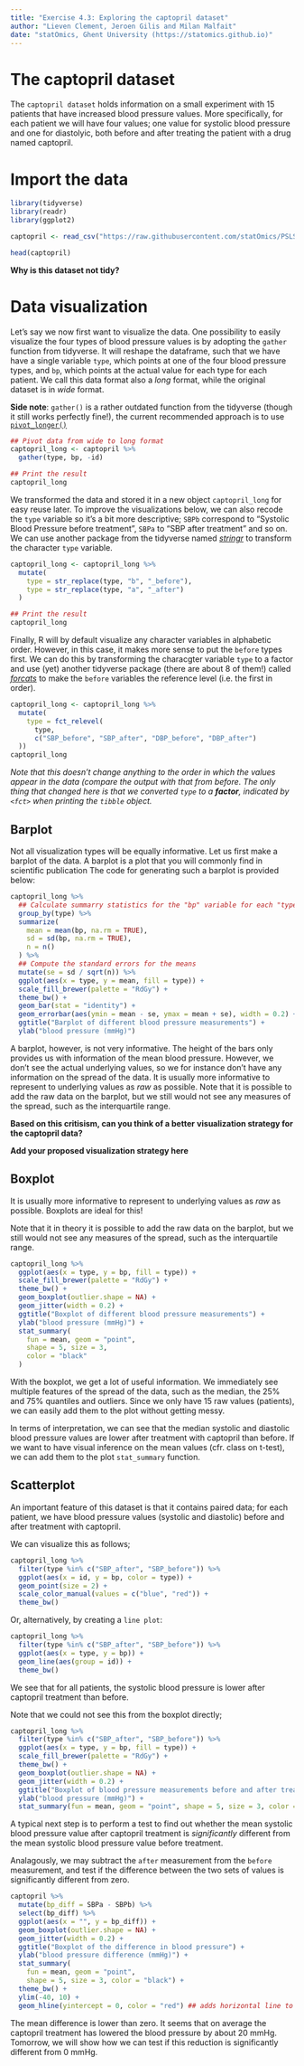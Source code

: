 ```yaml
---
title: "Exercise 4.3: Exploring the captopril dataset"
author: "Lieven Clement, Jeroen Gilis and Milan Malfait"
date: "statOmics, Ghent University (https://statomics.github.io)"
---
```


# The captopril dataset

The `captopril dataset` holds information on a small experiment with
15 patients that have increased blood pressure values.
More specifically, for each patient we will have four values;
one value for systolic blood pressure and one for diastolyic,
both before and after treating the patient with a drug named captopril.

# Import the data

```r
library(tidyverse)
library(readr)
library(ggplot2)
```

```r
captopril <- read_csv("https://raw.githubusercontent.com/statOmics/PSLS21/data/captopril.txt")
```

```r
head(captopril)
```

**Why is this dataset not tidy?**

# Data visualization

Let's say we now first want to visualize the data.
One possibility to easily visualize the four types
of blood pressure values is by adopting the `gather`
function from tidyverse. It will reshape the dataframe,
such that we have have a single variable `type`, which
points at one of the four blood pressure types, and `bp`,
which points at the actual value for each type
for each patient. We call this data format also a *long*
format, while the original dataset is in *wide* format.

**Side note**: `gather()` is a rather outdated function from the tidyverse (though it still works
perfectly fine!), the current recommended approach is to use
[`pivot_longer()`](https://tidyr.tidyverse.org/reference/pivot_longer.html)

```r
## Pivot data from wide to long format
captopril_long <- captopril %>%
  gather(type, bp, -id)

## Print the result
captopril_long
```

We transformed the data and stored it in a new object `captopril_long` for easy reuse later.  To
improve the visualizations below, we can also recode the `type` variable so it's a bit more
descriptive; `SBPb` correspond to "Systolic Blood Pressure before treatment", `SBPa` to "SBP after
treatment" and so on. We can use another package from the tidyverse named
[*stringr*](https://stringr.tidyverse.org) to transform the character `type` variable.

```r
captopril_long <- captopril_long %>%
  mutate(
    type = str_replace(type, "b", "_before"),
    type = str_replace(type, "a", "_after")
  )

## Print the result
captopril_long
```

Finally, R will by default visualize any character variables in alphabetic order. However, in this case, it makes more sense to put the `before` types first. We can do this by transforming the characgter variable `type` to a factor and use (yet) another tidyverse package (there are about 8 of them!) called [*forcats*](https://forcats.tidyverse.org/) to make the `before` variables the reference level (i.e. the first in order).

```r
captopril_long <- captopril_long %>%
  mutate(
    type = fct_relevel(
      type,
      c("SBP_before", "SBP_after", "DBP_before", "DBP_after")
  ))
captopril_long
```

*Note that this doesn't change anything to the order in which the values appear in the data
(compare the output with that from before. The only thing that changed here is that we converted
`type` to a __factor__, indicated by `<fct>` when printing the `tibble` object.*

## Barplot

Not all visualization types will be equally informative.
Let us first make a barplot of the data. A barplot is a plot that you will
commonly find in scientific publication The code for generating such a barplot
is provided below:

```r
captopril_long %>%
  ## Calculate summarry statistics for the "bp" variable for each "type"
  group_by(type) %>%
  summarize(
    mean = mean(bp, na.rm = TRUE),
    sd = sd(bp, na.rm = TRUE),
    n = n()
  ) %>%
  ## Compute the standard errors for the means
  mutate(se = sd / sqrt(n)) %>%
  ggplot(aes(x = type, y = mean, fill = type)) +
  scale_fill_brewer(palette = "RdGy") +
  theme_bw() +
  geom_bar(stat = "identity") +
  geom_errorbar(aes(ymin = mean - se, ymax = mean + se), width = 0.2) +
  ggtitle("Barplot of different blood pressure measurements") +
  ylab("blood pressure (mmHg)")
```

A barplot, however, is not very informative. The height of the
bars only provides us with information of the mean blood pressure.
However, we don't see the actual underlying values, so we for
instance don't have any information on the spread of the data.
It is usually more informative to represent to underlying
values as _raw_ as possible. Note that it is possible to add the
raw data on the barplot, but we still would not see any measures
of the spread, such as the interquartile range.

**Based on this critisism, can you think of a better**
**visualization strategy for the captopril data?**

**Add your proposed visualization strategy here**

## Boxplot

It is usually more informative to represent to underlying
values as _raw_ as possible. Boxplots are ideal for this!

Note that it in theory it is possible to add the raw data on
the barplot, but we still would not see any measures of the
spread, such as the interquartile range.

```r
captopril_long %>%
  ggplot(aes(x = type, y = bp, fill = type)) +
  scale_fill_brewer(palette = "RdGy") +
  theme_bw() +
  geom_boxplot(outlier.shape = NA) +
  geom_jitter(width = 0.2) +
  ggtitle("Boxplot of different blood pressure measurements") +
  ylab("blood pressure (mmHg)") +
  stat_summary(
    fun = mean, geom = "point",
    shape = 5, size = 3,
    color = "black"
  )
```

With the boxplot, we get a lot of useful information.
We immediately see multiple features of the spread of
the data, such as the median, the 25% and 75% quantiles
and outliers. Since we only have 15 raw values (patients),
we can easily add them to the plot without getting messy.

In terms of interpretation, we can see that the median
systolic and diastolic blood pressure values are lower
after treatment with captopril than before. If we want to
have visual inference on the mean values (cfr. class on t-test),
we can add them to the plot `stat_summary` function.

## Scatterplot

An important feature of this dataset is that it contains
paired data; for each patient, we have blood pressure values
(systolic and diastolic) before and after treatment with
captopril.

We can visualize this as follows;

```r
captopril_long %>%
  filter(type %in% c("SBP_after", "SBP_before")) %>%
  ggplot(aes(x = id, y = bp, color = type)) +
  geom_point(size = 2) +
  scale_color_manual(values = c("blue", "red")) +
  theme_bw()
```

Or, alternatively, by creating a `line plot`:

```r
captopril_long %>%
  filter(type %in% c("SBP_after", "SBP_before")) %>%
  ggplot(aes(x = type, y = bp)) +
  geom_line(aes(group = id)) +
  theme_bw()
```

We see that for all patients, the systolic blood
pressure is lower after captopril treatment than before.

Note that we could not see this from the boxplot directly;

```r
captopril_long %>%
  filter(type %in% c("SBP_after", "SBP_before")) %>%
  ggplot(aes(x = type, y = bp, fill = type)) +
  scale_fill_brewer(palette = "RdGy") +
  theme_bw() +
  geom_boxplot(outlier.shape = NA) +
  geom_jitter(width = 0.2) +
  ggtitle("Boxplot of blood pressure measurements before and after treatment") +
  ylab("blood pressure (mmHg)") +
  stat_summary(fun = mean, geom = "point", shape = 5, size = 3, color = "black", fill = "black")
```

A typical next step is to perform a test to find out
whether the mean systolic blood pressure value after
captopril treatment is _significantly_ different from
the mean systolic blood pressure value before treatment.

Analagously, we may subtract the `after` measurement from the
`before` measurement, and test if the difference between the
two sets of values is significantly different from zero.

```r
captopril %>%
  mutate(bp_diff = SBPa - SBPb) %>%
  select(bp_diff) %>%
  ggplot(aes(x = "", y = bp_diff)) +
  geom_boxplot(outlier.shape = NA) +
  geom_jitter(width = 0.2) +
  ggtitle("Boxplot of the difference in blood pressure") +
  ylab("blood pressure difference (mmHg)") +
  stat_summary(
    fun = mean, geom = "point",
    shape = 5, size = 3, color = "black") +
  theme_bw() +
  ylim(-40, 10) +
  geom_hline(yintercept = 0, color = "red") ## adds horizontal line to plot
```

The mean difference is lower than zero. It seems that on average the captopril
treatment has lowered the blood pressure by about 20 mmHg. Tomorrow, we will
show how we can test if this reduction is significantly different from 0 mmHg.
